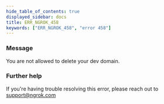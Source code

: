 ```yaml
---
hide_table_of_contents: true
displayed_sidebar: docs
title: ERR_NGROK_458
keywords: ["ERR_NGROK_458", "error 458"]
---
```


### Message

You are not allowed to delete your dev domain.

### Further help

If you're having trouble resolving this error, please reach out to [support@ngrok.com](mailto:support@ngrok.com?subject=Help%20with%20ERR_NGROK_458)
